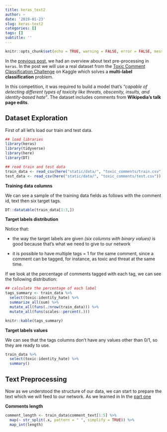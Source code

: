 ```yaml
---
title: keras_text2
author: ~
date: '2019-01-23'
slug: keras-text2
categories: []
tags: []
subtitle: ''
---
```

```r
knitr::opts_chunk$set(echo = TRUE, warning = FALSE, error = FALSE, message = FALSE)
```

In the [previous post](https://www.onceupondata.com/2019/01/21/keras-text-part1/), we had an overview about text pre-processing in `keras`. In the post we will use a real dataset from the [Toxic Comment Classification Challenge](https://www.kaggle.com/c/jigsaw-toxic-comment-classification-challenge) on Kaggle which solves a **multi-label classification** problem.

In this competition, it was required to build a model that’s *"capable of detecting different types of toxicity like threats, obscenity, insults, and identity-based hate"*. The dataset includes comments from **Wikipedia’s talk page edits**.


## Dataset Exploration 

First of all let's load our train and test data.

```r
## load libraries
library(keras)
library(tidyverse)
library(here)
library(DT)
```

```r
## read train and test data
train_data <- read_csv(here("static/data/", "toxic_comments/train.csv"))
test_data <- read_csv(here("static/data/", "toxic_comments/test.csv"))
```

**Training data columns**

We can see a sample of the training data fields as follows with the comment id, text then six target tags.

```r
DT::datatable(train_data[1:3,])
```

**Target labels distribution**

Notice that:

- the way the target labels are given *(six columns with binary values)* is good because that's what we need to give to our network

- it is possible to have multiple tags = 1 for the same comment, since a comment can be tagged, for instance, as toxic and threat at the same time.

If we look at the percentage of comments tagged with each tag, we can see the following distribution:

```r
## calculate the percentage of each label
tags_summary <- train_data %>% 
  select(toxic:identity_hate) %>% 
  summarize_all(sum) %>% 
  mutate_all(funs(./nrow(train_data))) %>% 
  mutate_all(funs(scales::percent(.)))

knitr::kable(tags_summary)
```

**Target labels values**

We can see that the tags columns don't have any values other than 0/1, so they are ready to use.

```r
train_data %>% 
  select(toxic:identity_hate) %>% 
  summary()
```

## Text Preprocessing

Now as we understood the structure of our data, we can start to prepare the text which we will feed to our network. As we learned in In the [part one](https://www.onceupondata.com/2019/01/21/keras-text-part1/)


**Comments length**

```r
comment_length <- train_data$comment_text[1:5] %>% 
  map(~ str_split(.x, pattern = " ", simplify = TRUE)) %>% 
  map_int(length)
```

